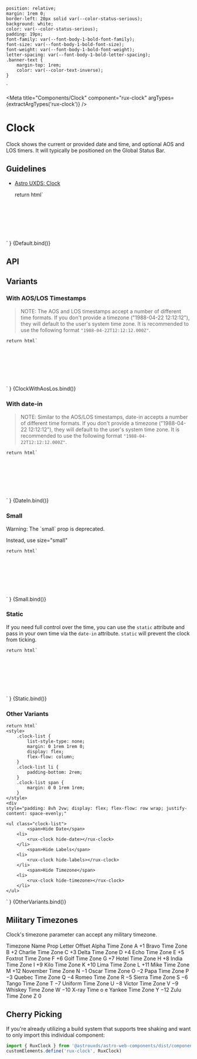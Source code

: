     position: relative;
    margin: 1rem 0;
    border-left: 20px solid var(--color-status-serious);
    background: white;
    color: var(--color-status-serious);
    padding: 19px;
    font-family: var(--font-body-1-bold-font-family);
    font-size: var(--font-body-1-bold-font-size);
    font-weight: var(--font-body-1-bold-font-weight);
    letter-spacing: var(--font-body-1-bold-letter-spacing);
    .banner-text {
        margin-top: 1rem;
        color: var(--color-text-inverse);
    }
`

<Meta
    title="Components/Clock"
    component="rux-clock"
    argTypes={extractArgTypes('rux-clock')}
/>

# Clock

Clock shows the current or provided date and time, and optional AOS and LOS timers. It will typically be positioned on the Global Status Bar.

## Guidelines

-   [Astro UXDS: Clock](https://www.astrouxds.com/ui-components/clock)

    return html`
<div style="padding: 10%; display: flex; justify-content: center;">
    <rux-clock
        .aos="${args.aos}"
        .los="${args.los}"
        .timezone="${args.timezone}"
        ?hide-timezone="${args.hideTimezone}"
        ?hide-date="${args.hideDate}"
        ?hide-labels="${args.hideLabels}"
        size="${args.size}"
        date-in="${args.dateIn}"
        ?static="${args.static}"
    ></rux-clock>
</div>
    `
}

<Canvas>
    <Story
        name="Default"
        args={{
            aos: "",
            los: "",
            hideDate: false,
            hideLabels: false,
            hideTimezone: false,
            timezone: "UTC",
            dateIn: "",
            static: false
        }}
    >
        {Default.bind()}
    </Story>
</Canvas>

## API

<ArgsTable of="rux-clock" />

## Variants

### With AOS/LOS Timestamps

> NOTE: The AOS and LOS timestamps accept a number of different time formats. If you don't provide a timezone ("1988-04-22 12:12:12"), they will default to the user's system time zone.
> It is recommended to use the following format `"1988-04-22T12:12:12.000Z"`.

    return html`
<div style="padding: 10%; display: flex; justify-content: center;">
    <rux-clock
        .timezone="${args.timezone}"
        aos="${args.aos}"
        los="${args.los}"
        ?hide-timezone="${args.hideTimezone}"
        ?hide-date="${args.hideDate}"
        ?hide-labels="${args.hideLabels}"
        size="${args.size}"
        date-in="${args.dateIn}"
    ></rux-clock>
</div>
    `
}

<Canvas>
    <Story
        args={{
            aos: '1988-04-22T12:12:12.000Z',
            los: '1988-04-22T12:12:12.000Z',
            hideDate: false,
            hideLabels: false,
            hideTimezone: false,
            timezone: "UTC",
            dateIn: ''
        }}
        name="With AOS/LOS"
    >
        {ClockWithAosLos.bind()}
    </Story>
</Canvas>

### With date-in 

> NOTE: Similar to the AOS/LOS timestamps, date-in accepts a number of different time formats. If you don't provide a timezone ("1988-04-22 12:12:12"), they will default to the user's system time zone.
> It is recommended to use the following format `"1988-04-22T12:12:12.000Z"`.

    return html`
<div style="padding: 10%; display: flex; justify-content: center;">
    <rux-clock
        .timezone="${args.timezone}"
        aos="${args.aos}"
        los="${args.los}"
        date-in="${args.dateIn}"
        ?hide-timezone="${args.hideTimezone}"
        ?hide-date="${args.hideDate}"
        ?hide-labels="${args.hideLabels}"
        size="${args.size}"
    ></rux-clock>
</div>
    `
}

<Canvas>
    <Story
        args={{
            aos: '',
            los: '',
            hideDate: false,
            hideLabels: false,
            hideTimezone: false,
            timezone: "UTC",
            dateIn: "2022-04-22T23:59:55.000Z"
        }}
        name="With Date In"
    >
        {DateIn.bind()}
    </Story>
</Canvas>

### Small

<StyledDiv>
    <div>Warning: The `small` prop is deprecated.</div>
    <p class="banner-text">
        Instead, use size="small"
    </p>
</StyledDiv>

    return html`
<div style="padding: 10%; display: flex; justify-content: center;">
    <rux-clock
        .timezone="${args.timezone}"
        .aos="${args.aos}"
        .los="${args.los}"
        ?hide-timezone="${args.hideTimezone}"
        ?hide-date="${args.hideDate}"
        ?hide-labels="${args.hideLabels}"
        size="${args.size}"
    ></rux-clock>
</div>
    `
}

<Canvas>
    <Story
        args={{
            aos: "",
            los: "",
            hideDate: false,
            hideLabels: false,
            hideTimezone: false,
            size: "small",
            timezone: "UTC"
        }}
        name="Small"
    >
        {Small.bind()}
    </Story>
</Canvas>

### Static

If you need full control over the time, you can use the `static` attribute and pass in your own time via the 
`date-in` attribute. `static` will prevent the clock from ticking. 

    return html`
<div style="padding: 10%; display: flex; justify-content: center;">
    <rux-clock
        .timezone="${args.timezone}"
        .aos="${args.aos}"
        .los="${args.los}"
        ?hide-timezone="${args.hideTimezone}"
        ?hide-date="${args.hideDate}"
        ?hide-labels="${args.hideLabels}"
        size="${args.size}"
        ?static="${args.static}"
    ></rux-clock>
</div>
    `
}

<Canvas>
    <Story
        args={{
            aos: "",
            los: "",
            hideDate: false,
            hideLabels: false,
            hideTimezone: false,
            static: true,
            timezone: "UTC", 
            dateIn: "2022-04-22T23:59:55.000Z"
        }}
        name="Static"
    >
        {Static.bind()}
    </Story>
</Canvas>


### Other Variants

    return html`
    <style>
        .clock-list {
            list-style-type: none;
            margin: 0 1rem 1rem 0;
            display: flex;
            flex-flow: column;
        }
        .clock-list li {
            padding-bottom: 2rem;
        }
        .clock-list span {
            margin: 0 0 1rem 1rem;
        }
    </style>
    <div
    style="padding: 8vh 2vw; display: flex; flex-flow: row wrap; justify-content: space-evenly;"
>
    <ul class="clock-list">
            <span>Hide Date</span>
        <li>
            <rux-clock hide-date></rux-clock>
        </li>
            <span>Hide Labels</span>
        <li>
            <rux-clock hide-labels></rux-clock>
        </li>
            <span>Hide Timezone</span>
        <li>
            <rux-clock hide-timezone></rux-clock>
        </li>
    </ul>
</div>
`
}

<Canvas>
    <Story name="Other Variants">{OtherVariants.bind()}</Story>
</Canvas>

## Military Timezones

Clock's timezone parameter can accept any military timezone.

<rux-table>
    <rux-table-header>
        <rux-table-header-row>
            <rux-table-header-cell>Timezone Name</rux-table-header-cell>
            <rux-table-header-cell>Prop Letter</rux-table-header-cell>
            <rux-table-header-cell>Offset</rux-table-header-cell>
        </rux-table-header-row>
    </rux-table-header>
    <rux-table-body>
        <rux-table-row>
            <rux-table-cell>Alpha Time Zone</rux-table-cell>
            <rux-table-cell>A</rux-table-cell>
            <rux-table-cell>+1</rux-table-cell>
        </rux-table-row>
        <rux-table-row>
            <rux-table-cell>Bravo Time Zone</rux-table-cell>
            <rux-table-cell>B</rux-table-cell>
            <rux-table-cell>+2</rux-table-cell>
        </rux-table-row>
        <rux-table-row>
            <rux-table-cell>Charlie Time Zone</rux-table-cell>
            <rux-table-cell>C</rux-table-cell>
            <rux-table-cell>+3</rux-table-cell>
        </rux-table-row>
        <rux-table-row>
            <rux-table-cell>Delta Time Zone</rux-table-cell>
            <rux-table-cell>D</rux-table-cell>
            <rux-table-cell>+4</rux-table-cell>
        </rux-table-row>
        <rux-table-row>
            <rux-table-cell>Echo Time Zone</rux-table-cell>
            <rux-table-cell>E</rux-table-cell>
            <rux-table-cell>+5</rux-table-cell>
        </rux-table-row>
        <rux-table-row>
            <rux-table-cell>Foxtrot Time Zone</rux-table-cell>
            <rux-table-cell>F</rux-table-cell>
            <rux-table-cell>+6</rux-table-cell>
        </rux-table-row>
        <rux-table-row>
            <rux-table-cell>Golf Time Zone</rux-table-cell>
            <rux-table-cell>G</rux-table-cell>
            <rux-table-cell>+7</rux-table-cell>
        </rux-table-row>
        <rux-table-row>
            <rux-table-cell>Hotel Time Zone</rux-table-cell>
            <rux-table-cell>H</rux-table-cell>
            <rux-table-cell>+8</rux-table-cell>
        </rux-table-row>
        <rux-table-row>
            <rux-table-cell>India Time Zone</rux-table-cell>
            <rux-table-cell>I</rux-table-cell>
            <rux-table-cell>+9</rux-table-cell>
        </rux-table-row>
        <rux-table-row>
            <rux-table-cell>Kilo Time Zone</rux-table-cell>
            <rux-table-cell>K</rux-table-cell>
            <rux-table-cell>+10</rux-table-cell>
        </rux-table-row>
        <rux-table-row>
            <rux-table-cell>Lima Time Zone</rux-table-cell>
            <rux-table-cell>L</rux-table-cell>
            <rux-table-cell>+11</rux-table-cell>
        </rux-table-row>
        <rux-table-row>
            <rux-table-cell>Mike Time Zone</rux-table-cell>
            <rux-table-cell>M</rux-table-cell>
            <rux-table-cell>+12</rux-table-cell>
        </rux-table-row>
        <rux-table-row>
            <rux-table-cell>November Time Zone</rux-table-cell>
            <rux-table-cell>N</rux-table-cell>
            <rux-table-cell>−1</rux-table-cell>
        </rux-table-row>
        <rux-table-row>
            <rux-table-cell>Oscar Time Zone</rux-table-cell>
            <rux-table-cell>O</rux-table-cell>
            <rux-table-cell>−2</rux-table-cell>
        </rux-table-row>
        <rux-table-row>
            <rux-table-cell>Papa Time Zone</rux-table-cell>
            <rux-table-cell>P</rux-table-cell>
            <rux-table-cell>−3</rux-table-cell>
        </rux-table-row>
        <rux-table-row>
            <rux-table-cell>Quebec Time Zone</rux-table-cell>
            <rux-table-cell>Q</rux-table-cell>
            <rux-table-cell>−4</rux-table-cell>
        </rux-table-row>
        <rux-table-row>
            <rux-table-cell>Romeo Time Zone</rux-table-cell>
            <rux-table-cell>R</rux-table-cell>
            <rux-table-cell>−5</rux-table-cell>
        </rux-table-row>
        <rux-table-row>
            <rux-table-cell>Sierra Time Zone</rux-table-cell>
            <rux-table-cell>S</rux-table-cell>
            <rux-table-cell>−6</rux-table-cell>
        </rux-table-row>
        <rux-table-row>
            <rux-table-cell>Tango Time Zone</rux-table-cell>
            <rux-table-cell>T</rux-table-cell>
            <rux-table-cell>−7</rux-table-cell>
        </rux-table-row>
        <rux-table-row>
            <rux-table-cell>Uniform Time Zone</rux-table-cell>
            <rux-table-cell>U</rux-table-cell>
            <rux-table-cell>−8</rux-table-cell>
        </rux-table-row>
        <rux-table-row>
            <rux-table-cell>Victor Time Zone</rux-table-cell>
            <rux-table-cell>V</rux-table-cell>
            <rux-table-cell>−9</rux-table-cell>
        </rux-table-row>
        <rux-table-row>
            <rux-table-cell>Whiskey Time Zone</rux-table-cell>
            <rux-table-cell>W</rux-table-cell>
            <rux-table-cell>−10</rux-table-cell>
        </rux-table-row>
        <rux-table-row>
            <rux-table-cell>X-ray Time</rux-table-cell>
            <rux-table-cell>o</rux-table-cell>
            <rux-table-cell>e</rux-table-cell>
        </rux-table-row>
        <rux-table-row>
            <rux-table-cell>Yankee Time Zone</rux-table-cell>
            <rux-table-cell>Y</rux-table-cell>
            <rux-table-cell>−12</rux-table-cell>
        </rux-table-row>
        <rux-table-row>
            <rux-table-cell>Zulu Time Zone</rux-table-cell>
            <rux-table-cell>Z</rux-table-cell>
            <rux-table-cell>0</rux-table-cell>
        </rux-table-row>
    </rux-table-body>
</rux-table>

## Cherry Picking

If you're already utilizing a build system that supports tree shaking and want to only import this individual component:

```js
import { RuxClock } from '@astrouxds/astro-web-components/dist/components/rux-clock'
customElements.define('rux-clock', RuxClock)
```
